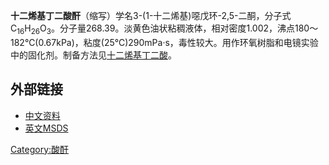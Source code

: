 {{chembox
| verifiedrevid = 399911782
| ImageFile = Dodecenyl succinic anhydride.svg
| ImageSize = 285px
<!--| ImageFile1 = Dodecenyl succinic anhydride SpaceFill.PNG
| ImageSize1 = 200px-->
| IUPACName = 3-(dodec-1-enyl)oxolane-2,5-dione
| OtherNames = 
| Section1 = {{Chembox Identifiers
|   ChemSpiderID_Ref = {{chemspidercite|correct|chemspider}}
| ChemSpiderID = 88579
| InChI = 1/C16H28O3/c1-2-3-4-5-6-7-8-9-10-11-12-14-13-15(17)19-16(14)18/h14H,2-13H2,1H3
| InChIKey = YAXXOCZAXKLLCV-UHFFFAOYAY
| SMILES1 = O=C1OC(=O)CC1CCCCCCCCCCCC
| StdInChI_Ref = {{stdinchicite|correct|chemspider}}
| StdInChI = 1S/C16H28O3/c1-2-3-4-5-6-7-8-9-10-11-12-14-13-15(17)19-16(14)18/h14H,2-13H2,1H3
| StdInChIKey_Ref = {{stdinchicite|correct|chemspider}}
| StdInChIKey = YAXXOCZAXKLLCV-UHFFFAOYSA-N
| CASNo = 25377-73-5
| CASNo_Ref = {{cascite|correct|chemspider}}
|   PubChem = 98107
|   SMILES = O=C(C(CCCCCC=CCCCCC)C1)OC1=O
  }}
| Section2 = {{Chembox Properties
|   C=16|H=26|O=3
|   Appearance = 
|   Density = 
|   MeltingPt = 
|   BoilingPt = 
|   Solubility = 
  }}
| Section3 = {{Chembox Hazards
|   MainHazards = 
|   FlashPt = 
|   Autoignition = 
  }}
}}
'''十二烯基丁二酸酐'''（缩写{{lang|en|DDSA}}）学名3-(1-十二烯基)噁戊环-2,5-二酮，分子式C<sub>16</sub>H<sub>26</sub>O<sub>3</sub>。分子量268.39。淡黄色油状粘稠液体，相对密度1.002，沸点180～182℃(0.67kPa)，粘度(25℃)290mPa·s，毒性较大。用作环氧树脂和电镜实验中的固化剂。制备方法见[[十二烯基丁二酸|十二烯基丁二酸]]。

==外部链接==
*[http://www.chemicalbook.com/ChemicalProductProperty_CN_CB2470425.htm 中文资料]{{Wayback|url=http://www.chemicalbook.com/ChemicalProductProperty_CN_CB2470425.htm |date=20130717053610 }}
*[http://www.proscitech.com.au/cataloguex/msds/c044.pdf 英文MSDS]{{Wayback|url=http://www.proscitech.com.au/cataloguex/msds/c044.pdf |date=20091010195927 }}

[[Category:酸酐|Category:酸酐]]